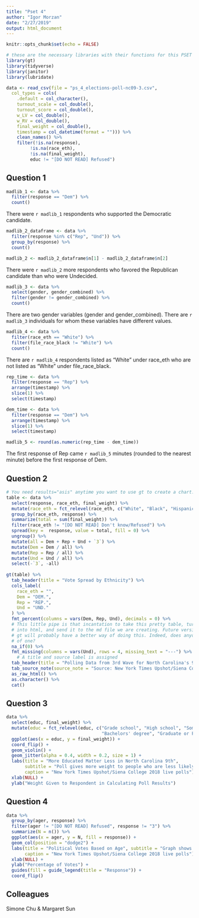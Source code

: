 ```yaml
---
title: "Pset 4"
author: "Igor Morzan"
date: "2/27/2019"
output: html_document
---
```


```r
knitr::opts_chunk$set(echo = FALSE)

# these are the necessary libraries with their functions for this PSET
library(gt)
library(tidyverse)
library(janitor)
library(lubridate)

data <- read_csv(file = "ps_4_elections-poll-nc09-3.csv",
  col_types = cols(
    .default = col_character(),
    turnout_scale = col_double(),
    turnout_score = col_double(),
    w_LV = col_double(),
    w_RV = col_double(),
    final_weight = col_double(),
    timestamp = col_datetime(format = ""))) %>%
    clean_names() %>%
    filter(!is.na(response), 
         !is.na(race_eth), 
         !is.na(final_weight), 
         educ != "[DO NOT READ] Refused")
```

## Question 1
```r
madlib_1 <- data %>% 
  filter(response == "Dem") %>%
  count()
```
There were `r madlib_1` respondents who supported the Democratic candidate.

```r
madlib_2_dataframe <- data %>%
  filter(response %in% c("Rep", "Und")) %>%
  group_by(response) %>%
  count()

madlib_2 <- madlib_2_dataframe$n[1] - madlib_2_dataframe$n[2]
```
There were `r madlib_2` more respondents who favored the Republican candidate than who were Undecided.

```r
madlib_3 <- data %>%
  select(gender, gender_combined) %>%
  filter(gender != gender_combined) %>%
  count()
```
There are two gender variables (gender and gender_combined). There are `r madlib_3` individuals for whom these variables have different values.

```r
madlib_4 <- data %>%
  filter(race_eth == "White") %>%
  filter(file_race_black != "White") %>%
  count()
```
There are `r madlib_4` respondents listed as “White” under race_eth who are not listed as “White” under file_race_black.

```r
rep_time <- data %>%
  filter(response == "Rep") %>%
  arrange(timestamp) %>%
  slice(1) %>%
  select(timestamp)

dem_time <- data %>%
  filter(response == "Dem") %>%
  arrange(timestamp) %>%
  slice(1) %>%
  select(timestamp)

madlib_5 <- round(as.numeric(rep_time - dem_time))
```
The first response of Rep came `r madlib_5` minutes (rounded to the nearest minute) before the first response of Dem.

## Question 2
```r
# You need results="asis" anytime you want to use gt to create a chart.
table <- data %>% 
  select(response, race_eth, final_weight) %>% 
  mutate(race_eth = fct_relevel(race_eth, c("White", "Black", "Hispanic", "Asian", "Other"))) %>%
  group_by(race_eth, response) %>%
  summarize(total = sum(final_weight)) %>%   
  filter(race_eth != "[DO NOT READ] Don't know/Refused") %>% 
  spread(key =  response, value = total, fill = 0) %>% 
  ungroup() %>%
  mutate(all = Dem + Rep + Und + `3`) %>% 
  mutate(Dem = Dem / all) %>% 
  mutate(Rep = Rep / all) %>% 
  mutate(Und = Und / all) %>% 
  select(-`3`, -all)
  
gt(table) %>% 
  tab_header(title = "Vote Spread by Ethnicity") %>% 
  cols_label(
    race_eth = "",
    Dem = "DEM.",
    Rep = "REP.",
    Und = "UND."
  ) %>%
  fmt_percent(columns = vars(Dem, Rep, Und), decimals = 0) %>% 
  # This little pipe is that incantation to take this pretty table, turn it
  # into html, and send it to the md file we are creating. Future versions of
  # gt will probably have a better way of doing this. Indeed, does anyone know
  # of one?
  na_if(0) %>%
  fmt_missing(columns = vars(Und), rows = 4, missing_text = "---") %>%
    # A title and source label is assigned
  tab_header(title = "Polling Data from 3rd Wave for North Carolina's 9th Congressional District") %>% 
  tab_source_note(source_note = "Source: New York Times Upshot/Siena College 2018 live polls") %>% 
  as_raw_html() %>% 
  as.character() %>% 
  cat()
```

## Question 3
```r
data %>%
  select(educ, final_weight) %>%
  mutate(educ = fct_relevel(educ, c("Grade school", "High school", "Some college or trade school", 
                                    "Bachelors' degree", "Graduate or Professional Degree"))) %>%
  ggplot(aes(x = educ, y = final_weight)) +
  coord_flip() +
  geom_violin() +
  geom_jitter(alpha = 0.4, width = 0.2, size = 1) +
  labs(title = "More Educated Matter Less in North Carolina 9th",
       subtitle = "Poll gives more weight to people who are less likely to participate in polls",
       caption = "New York Times Upshot/Siena College 2018 live polls") +
  xlab(NULL) +
  ylab("Weight Given to Respondent in Calculating Poll Results")
```

## Question 4
```r
data %>%
  group_by(ager, response) %>%
  filter(ager != "[DO NOT READ] Refused", response != "3") %>%
  summarize(N = n()) %>%
  ggplot(aes(x = ager, y = N, fill = response)) +
  geom_col(position = "dodge2") +
  labs(title = "Political Votes Based on Age", subtitle = "Graph shows voting patterns among age groups",
       caption = "New York Times Upshot/Siena College 2018 live polls") +
  xlab(NULL) + 
  ylab("Percentage of Votes") +
  guides(fill = guide_legend(title = "Response")) +
  coord_flip()
```

## Colleagues
Simone Chu & Margaret Sun
